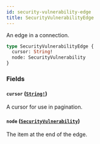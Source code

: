 ```yaml
---
id: security-vulnerability-edge
title: SecurityVulnerabilityEdge
---
```


An edge in a connection.

```graphql
type SecurityVulnerabilityEdge {
  cursor: String!
  node: SecurityVulnerability
}
```

### Fields

#### `cursor` ([`String!`](/docs/api/scalars/string))

A cursor for use in pagination.

#### `node` ([`SecurityVulnerability`](/docs/api/objects/security-vulnerability))

The item at the end of the edge.
